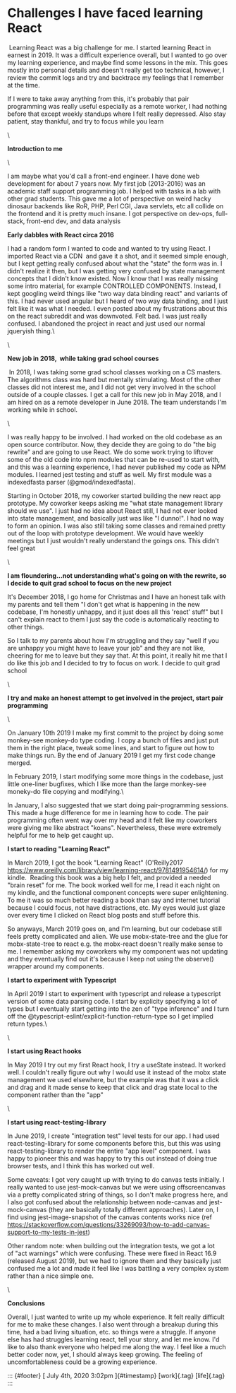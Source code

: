 

Challenges I have faced learning React
======================================

 Learning React was a big challenge for me. I started learning React in
earnest in 2019. It was a difficult experience overall, but I wanted to
go over my learning experience, and maybe find some lessons in the mix.
This goes mostly into personal details and doesn't really get too
technical, however, I review the commit logs and try and backtrace my
feelings that I remember at the time.

If I were to take away anything from this, it's probably that pair
programming was really useful especially as a remote worker, I had
nothing before that except weekly standups where I felt really
depressed. Also stay patient, stay thankful, and try to focus while you
learn

\

**Introduction to me**

\

I am maybe what you'd call a front-end engineer. I have done web
development for about 7 years now. My first job (2013-2016) was an
academic staff support programming job. I helped with tasks in a lab
with other grad students. This gave me a lot of perspective on weird
hacky dinosaur backends like RoR, PHP, Perl CGI, Java servlets, etc all
collide on the frontend and it is pretty much insane. I got perspective
on dev-ops, full-stack, front-end dev, and data analysis

**Early dabbles with React circa 2016**

I had a random form I wanted to code and wanted to try using React. I
imported React via a CDN  and gave it a shot, and it seemed simple
enough, but I kept getting really confused about what the "state" the
form was in. I didn't realize it then, but I was getting very confused
by state management concepts that I didn't know existed. Now I know that
I was really missing some intro material, for example CONTROLLED
COMPONENTS. Instead, I kept googling weird things like "two way data
binding react" and variants of this. I had never used angular but I
heard of two way data binding, and I just felt like it was what I
needed. I even posted about my frustrations about this on the react
subreddit and was downvoted. Felt bad. I was just really confused. I
abandoned the project in react and just used our normal jqueryish
thing.\

\

**New job in 2018,  while taking grad school courses**

 In 2018, I was taking some grad school classes working on a CS masters.
The algorithms class was hard but mentally stimulating. Most of the
other classes did not interest me, and I did not get very involved in
the school outside of a couple classes. I get a call for this new job in
May 2018, and I am hired on as a remote developer in June 2018. The team
understands I'm working while in school. 

\

I was really happy to be involved. I had worked on the old codebase as
an open source contributor. Now, they decide they are going to do "the
big rewrite" and are going to use React. We do some work trying to
liftover some of the old code into npm modules that can be re-used to
start with, and this was a learning experience, I had never published my
code as NPM modules. I learned jest testing and stuff as well. My first
module was a indexedfasta parser (\@gmod/indexedfasta).

Starting in October 2018, my coworker started building the new react app
prototype. My coworker keeps asking me "what state management library
should we use". I just had no idea about React still, I had not ever
looked into state management, and basically just was like "I dunno!". I
had no way to form an opinion. I was also still taking some classes and
remained pretty out of the loop with prototype development. We would
have weekly meetings but I just wouldn't really understand the goings
ons. This didn't feel great

\

**I am floundering...not understanding what's going on with the rewrite,
so I decide to quit grad school to focus on the new project**

It's December 2018, I go home for Christmas and I have an honest talk
with my parents and tell them "I don't get what is happening in the new
codebase, I'm honestly unhappy, and it just does all this 'react' stuff"
but I can't explain react to them I just say the code is automatically
reacting to other things.

So I talk to my parents about how I'm struggling and they say "well if
you are unhappy you might have to leave your job" and they are not like,
cheering for me to leave but they say that. At this point, it really hit
me that I do like this job and I decided to try to focus on work. I
decide to quit grad school

\

**I try and make an honest attempt to get involved in the project, start
pair programming**

\

On January 10th 2019 I make my first commit to the project by doing some
monkey-see monkey-do type coding. I copy a bunch of files and just put
them in the right place, tweak some lines, and start to figure out how
to make things run. By the end of January 2019 I get my first code
change merged.

In February 2019, I start modifying some more things in the codebase,
just little one-liner bugfixes, which I like more than the large
monkey-see moneky-do file copying and modifying.\

In January, I also suggested that we start doing pair-programming
sessions. This made a huge difference for me in learning how to code.
The pair programming often went way over my head and it felt like my
coworkers were giving me like abstract "koans". Nevertheless, these were
extremely helpful for me to help get caught up.

**I start to reading "Learning React"**

In March 2019, I got the book "Learning React" (O'Reilly2017
<https://www.oreilly.com/library/view/learning-react/9781491954614/>)
for my kindle.  Reading this book was a big help I felt, and provided a
needed "brain reset" for me. The book worked well for me, I read it each
night on my kindle, and the functional component concepts were super
enlightening. To me it was so much better reading a book than say and
internet tutorial because I could focus, not have distractions, etc. My
eyes would just glaze over every time I clicked on React blog posts and
stuff before this.

So anyways, March 2019 goes on, and I'm learning, but our codebase still
feels pretty complicated and alien. We use mobx-state-tree and the glue
for mobx-state-tree to react e.g. the mobx-react doesn't really make
sense to me. I remember asking my coworkers why my component was not
updating and they eventually find out it's because I keep not using the
observe() wrapper around my components.

**I start to experiment with Typescript**

In April 2019 I start to experiment with typescript and release a
typescript version of some data parsing code. I start by explicity
specifying a lot of types but I eventually start getting into the zen of
"type inference" and I turn off the
\@typescript-eslint/explicit-function-return-type so I get implied
return types.\

\

**I start using React hooks**

In May 2019 I try out my first React hook, I try a useState instead. It
worked well. I couldn't really figure out why I would use it instead of
the mobx state management we used elsewhere, but the example was that it
was a click and drag and it made sense to keep that click and drag state
local to the component rather than the "app"

\

**I start using react-testing-library**

In June 2019, I create "integration test" level tests for our app. I had
used react-testing-library for some components before this, but this was
using react-testing-library to render the entire "app level" component.
I was happy to pioneer this and was happy to try this out instead of
doing true browser tests, and I think this has worked out well.

Some caveats: I got very caught up with trying to do canvas tests
initially. I really wanted to use jest-mock-canvas but we were using
offscreencanvas via a pretty complicated string of things, so I don't
make progress here, and I also got confused about the relationship
between node-canvas and jest-mock-canvas (they are basically totally
different approaches). Later on, I find using jest-image-snapshot of the
canvas contents works nice (ref
<https://stackoverflow.com/questions/33269093/how-to-add-canvas-support-to-my-tests-in-jest>)

Other random note: when building out the integration tests, we got a lot
of "act warnings" which were confusing. These were fixed in React 16.9
(released August 2019), but we had to ignore them and they basically
just confused me a lot and made it feel like I was battling a very
complex system rather than a nice simple one.

\

**Conclusions**

Overall, I just wanted to write up my whole experience. It felt really
difficult for me to make these changes. I also went through a breakup
during this time, had a bad living situation, etc. so things were a
struggle. If anyone else has had struggles learning react, tell your
story, and let me know. I'd like to also thank everyone who helped me
along the way. I feel like a much better coder now, yet, I should always
keep growing. The feeling of uncomfortableness could be a growing
experience.

::: {#footer}
[ July 4th, 2020 3:02pm ]{#timestamp} [work]{.tag} [life]{.tag}
:::


